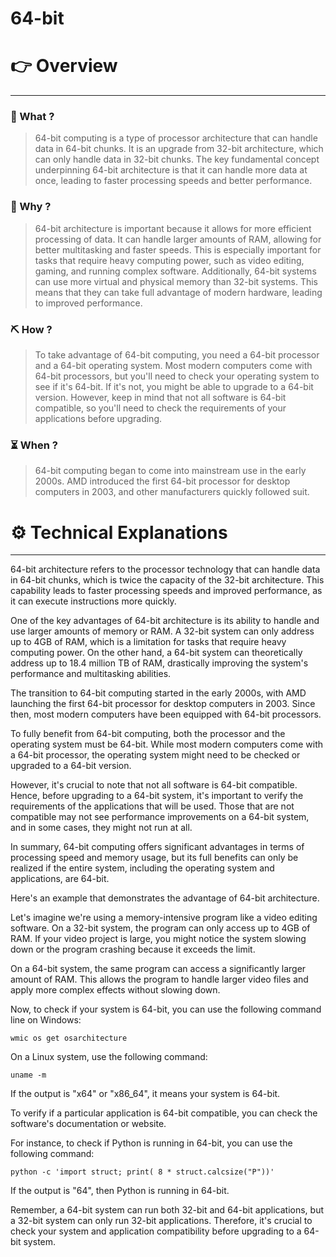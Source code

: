 # 64-bit


# 👉 Overview

---

### 👀 What ?

> 64-bit computing is a type of processor architecture that can handle data in 64-bit chunks. It is an upgrade from 32-bit architecture, which can only handle data in 32-bit chunks. The key fundamental concept underpinning 64-bit architecture is that it can handle more data at once, leading to faster processing speeds and better performance.
> 

### 🧐 Why ?

> 64-bit architecture is important because it allows for more efficient processing of data. It can handle larger amounts of RAM, allowing for better multitasking and faster speeds. This is especially important for tasks that require heavy computing power, such as video editing, gaming, and running complex software. Additionally, 64-bit systems can use more virtual and physical memory than 32-bit systems. This means that they can take full advantage of modern hardware, leading to improved performance.
> 

### ⛏️ How ?

> To take advantage of 64-bit computing, you need a 64-bit processor and a 64-bit operating system. Most modern computers come with 64-bit processors, but you'll need to check your operating system to see if it's 64-bit. If it's not, you might be able to upgrade to a 64-bit version. However, keep in mind that not all software is 64-bit compatible, so you'll need to check the requirements of your applications before upgrading.
> 

### ⏳ When ?

> 64-bit computing began to come into mainstream use in the early 2000s. AMD introduced the first 64-bit processor for desktop computers in 2003, and other manufacturers quickly followed suit.
> 

# ⚙️ Technical Explanations

---

64-bit architecture refers to the processor technology that can handle data in 64-bit chunks, which is twice the capacity of the 32-bit architecture. This capability leads to faster processing speeds and improved performance, as it can execute instructions more quickly.

One of the key advantages of 64-bit architecture is its ability to handle and use larger amounts of memory or RAM. A 32-bit system can only address up to 4GB of RAM, which is a limitation for tasks that require heavy computing power. On the other hand, a 64-bit system can theoretically address up to 18.4 million TB of RAM, drastically improving the system's performance and multitasking abilities.

The transition to 64-bit computing started in the early 2000s, with AMD launching the first 64-bit processor for desktop computers in 2003. Since then, most modern computers have been equipped with 64-bit processors.

To fully benefit from 64-bit computing, both the processor and the operating system must be 64-bit. While most modern computers come with a 64-bit processor, the operating system might need to be checked or upgraded to a 64-bit version.

However, it's crucial to note that not all software is 64-bit compatible. Hence, before upgrading to a 64-bit system, it's important to verify the requirements of the applications that will be used. Those that are not compatible may not see performance improvements on a 64-bit system, and in some cases, they might not run at all.

In summary, 64-bit computing offers significant advantages in terms of processing speed and memory usage, but its full benefits can only be realized if the entire system, including the operating system and applications, are 64-bit.

Here's an example that demonstrates the advantage of 64-bit architecture.

Let's imagine we're using a memory-intensive program like a video editing software. On a 32-bit system, the program can only access up to 4GB of RAM. If your video project is large, you might notice the system slowing down or the program crashing because it exceeds the limit.

On a 64-bit system, the same program can access a significantly larger amount of RAM. This allows the program to handle larger video files and apply more complex effects without slowing down.

Now, to check if your system is 64-bit, you can use the following command line on Windows:

```
wmic os get osarchitecture

```

On a Linux system, use the following command:

```
uname -m

```

If the output is "x64" or "x86_64", it means your system is 64-bit.

To verify if a particular application is 64-bit compatible, you can check the software's documentation or website.

For instance, to check if Python is running in 64-bit, you can use the following command:

```
python -c 'import struct; print( 8 * struct.calcsize("P"))'

```

If the output is "64", then Python is running in 64-bit.

Remember, a 64-bit system can run both 32-bit and 64-bit applications, but a 32-bit system can only run 32-bit applications. Therefore, it's crucial to check your system and application compatibility before upgrading to a 64-bit system.
